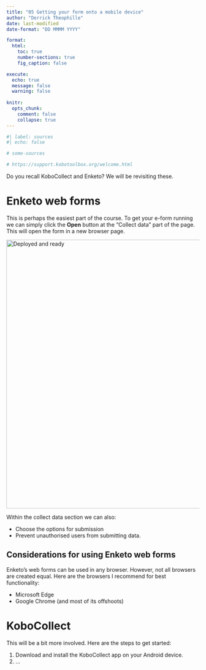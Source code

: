 ```yaml
---
title: "05 Getting your form onto a mobile device"
author: "Derrick Theophille"
date: last-modified
date-format: "DD MMMM YYYY"

format: 
  html:
    toc: true
    number-sections: true
    fig_caption: false

execute: 
  echo: true
  message: false
  warning: false
  
knitr: 
  opts_chunk: 
    comment: false
    collapse: true
---
```


```r
#| label: sources
#| echo: false

# some-sources

# https://support.kobotoolbox.org/welcome.html

```

Do you recall KoboCollect and Enketo? We will be revisiting these. 

# Enketo web forms

This is perhaps the easiest part of the course. To get your e-form running we can simply click the **Open** button at the "Collect data" part of the page. This will open the form in a new browser page.

<img src="deployed and ready.png" alt="Deployed and ready" width="700"/>

Within the collect data section we can also:

- Choose the options for submission
- Prevent unauthorised users from submitting data.

## Considerations for using Enketo web forms

Enketo's web forms can be used in any browser. However, not all browsers are created equal. Here are the browsers I recommend for best functionality:

- Microsoft Edge
- Google Chrome (and most of its offshoots)


# KoboCollect

This will be a bit more involved. Here are the steps to get started:

1. Download and install the KoboCollect app on your Android device.
2. ...